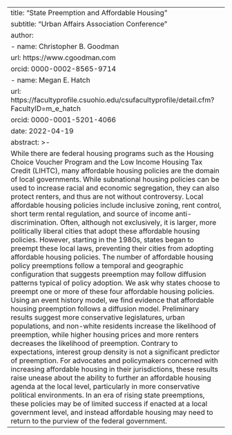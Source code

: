 ---
title: "State Preemption and Affordable Housing"
subtitle: "Urban Affairs Association Conference"
author:
  - name: Christopher B. Goodman
    url: https://www.cgoodman.com
    orcid: 0000-0002-8565-9714
  - name: Megan E. Hatch
    url: https://facultyprofile.csuohio.edu/csufacultyprofile/detail.cfm?FacultyID=m_e_hatch
    orcid: 0000-0001-5201-4066
date: 2022-04-19
abstract: >-
  While there are federal housing programs such as the Housing Choice Voucher Program and the Low Income Housing Tax Credit (LIHTC), many affordable housing policies are the domain of local governments. While subnational housing policies can be used to increase racial and economic segregation, they can also protect renters, and thus are not without controversy. Local affordable housing policies include inclusive zoning, rent control, short term rental regulation, and source of income anti-discrimination. Often, although not exclusively, it is larger, more politically liberal cities that adopt these affordable housing policies. However, starting in the 1980s, states began to preempt these local laws, preventing their cities from adopting affordable housing policies. The number of affordable housing policy preemptions follow a temporal and geographic configuration that suggests preemption may follow diffusion patterns typical of policy adoption. We ask why states choose to preempt one or more of these four affordable housing policies. Using an event history model, we find evidence that affordable housing preemption follows a diffusion model. Preliminary results suggest more conservative legislatures, urban populations, and non-white residents increase the likelihood of preemption, while higher housing prices and more renters decreases the likelihood of preemption. Contrary to expectations, interest group density is not a significant predictor of preemption. For advocates and policymakers concerned with increasing affordable housing in their jurisdictions, these results raise unease about the ability to further an affordable housing agenda at the local level, particularly in more conservative political environments. In an era of rising state preemptions, these policies may be of limited success if enacted at a local government level, and instead affordable housing may need to return to the purview of the federal government.
---